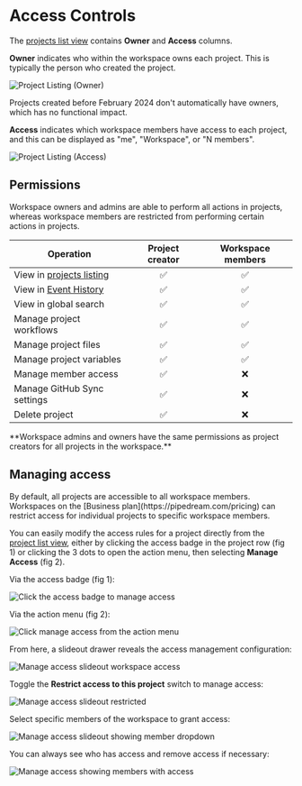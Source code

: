 
# Access Controls

The [projects list view](https://pipedream.com/projects) contains **Owner** and **Access** columns.

**Owner** indicates who within the workspace owns each project. This is typically the person who created the project.

![Project Listing (Owner)](/images/projects/project-listing-owner.png)

<Callout type="warning">
  Projects created before February 2024 don't automatically have owners, which
  has no functional impact.
</Callout>

**Access** indicates which workspace members have access to each project, and this can be displayed as "me", "Workspace", or "N members".

![Project Listing (Access)](/images/projects/project-listing-access.png)

## Permissions

Workspace owners and admins are able to perform all actions in projects, whereas workspace members are restricted from performing certain actions in projects.

| Operation                                                    | Project creator | Workspace members |
| ------------------------------------------------------------ | :-------------: | :---------------: |
| View in [projects listing](https://pipedream.com/projects)   |       ✅        |        ✅         |
| View in [Event History](https://pipedream.com/event-history) |       ✅        |        ✅         |
| View in global search                                        |       ✅        |        ✅         |
| Manage project workflows                                     |       ✅        |        ✅         |
| Manage project files                                         |       ✅        |        ✅         |
| Manage project variables                                     |       ✅        |        ✅         |
| Manage member access                                         |       ✅        |        ❌         |
| Manage GitHub Sync settings                                  |       ✅        |        ❌         |
| Delete project                                               |       ✅        |        ❌         |

<Callout type="info">
  **Workspace admins and owners have the same permissions as project creators
  for all projects in the workspace.**
</Callout>

## Managing access

<Callout type="info">
  By default, all projects are accessible to all workspace members. Workspaces
  on the [Business plan](https://pipedream.com/pricing) can restrict access for
  individual projects to specific workspace members.
</Callout>

You can easily modify the access rules for a project directly from the [project list view](https://pipedream.com/projects), either by clicking the access badge in the project row (fig 1) or clicking the 3 dots to open the action menu, then selecting **Manage Access** (fig 2).

Via the access badge (fig 1):

![Click the access badge to manage access](/images/projects/access-badge-click.png)

Via the action menu (fig 2):

![Click manage access from the action menu](/images/projects/manage-access-overflow-menu.png)

From here, a slideout drawer reveals the access management configuration:

![Manage access slideout workspace access](/images/projects/slideout-workspace-share.png)

Toggle the **Restrict access to this project** switch to manage access:

![Manage access slideout restricted](/images/projects/slideout-restricted.png)

Select specific members of the workspace to grant access:

![Manage access slideout showing member dropdown](/images/projects/slideout-member-dropdown.png)

You can always see who has access and remove access if necessary:

![Manage access showing members with access](/images/projects/slideout-member-list.png)
